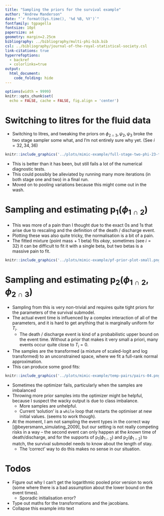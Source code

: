 ```yaml
---
title: "Sampling the priors for the survival example"
author: "Andrew Manderson"
date: "`r format(Sys.time(), '%d %B, %Y')`"
fontfamily: tgpagella
fontsize: 10pt
papersize: a4
geometry: margin=2.25cm
bibliography: ../bibliography/multi-phi-bib.bib
csl: ../bibliography/journal-of-the-royal-statistical-society.csl
link-citations: true
hyperrefoptions:
  - backref
  - colorlinks=true
output:
  html_document:
    code_folding: hide
---
```


\newcommand{\pd}{\text{p}}

<!--
Rscript -e 'rmarkdown::render("rmd-reports/2021-06-02_prior-sampling.rmd")'
-->

```r
options(width = 9999)
knitr::opts_chunk$set(
  echo = FALSE, cache = FALSE, fig.align = 'center')
```

# Switching to litres for the fluid data

- Switching to litres, and tweaking the priors on $\phi_{2 \cap 3}, \psi_{2}, \psi_{3}$ broke the two stage sampler some what, and I'm not entirely sure why yet. (See $i = 32, 34, 36$)

```r
knitr::include_graphics('../plots/mimic-example/full-stage-two-phi-23-trace.png')
```

- This is better than it has been, but still fails a lot of the numerical diagnostic tests.
- This could possibly be alleviated by running many more iterations (in both stage one and two) in a final run.
- Moved on to pooling variations because this might come out in the wash.

# Sampling and estimating $\pd_{1}(\phi_{1 \cap 2})$

- This was more of a pain than I thought due to the exact $0$s and $1$s that arise due to rescaling and the definition of the death / discharge event.
- Plotting these was also quite tricky, the normalisation is a bit of a pain.
- The fitted mixture (point mass + 1 beta) fits _okay_, sometimes (see $i = 32$) it can be difficult to fit it with a single beta, but two betas is a massive pain to fit.

```r
knitr::include_graphics('../plots/mimic-example/pf-prior-plot-small.png')
```

# Sampling and estimating $\pd_{2}(\phi_{1 \cap 2}, \phi_{2 \cap 3})$

- Sampling from this is very non-trivial and requires quite tight priors for the parameters of the survival submodel.
- The actual event time is influenced by a complex interaction of all of the parameters, and it is hard to get anything that is marginally uniform for $T_{i}$.
    - The death / discharge event is kind of a probabilistic upper bound on the event time. Without a prior that makes it very small a priori, many events occur quite close to $T_{i} = 0$.
- The samples are the transformed (a mixture of scaled-logit and log transformed) to an unconstrained space, where we fit a full-rank normal approximation.
- This can produce some good fits:
```r
knitr::include_graphics('../plots/mimic-example/temp-pairs/pairs-04.png')
```
- Sometimes the optimizer fails, particularly when the samples are imbalanced
- Throwing more prior samples into the optimizer might be helpful, because I suspect the wacky output is due to class imbalance.
    - More samples are unhelpful.
    - Current 'solution' is a `while` loop that restarts the optimiser at new initial values. (seems to work though).
- At the moment, I am not sampling the event types in the correct way [@beyersmann_simulating_2009], but our setting is not really competing risks in a way -- the second event can only happen at the _known_ time of death/discharge, and for the supports of $\pd_{1}(\phi_{1 \cap 2})$ and $\pd_{2}(\phi_{1 \cap 2})$ to match, the survival submodel needs to know about the length of stay.
    - The 'correct' way to do this makes no sense in our situation.

# Todos

- Figure out why I can't get the logarithmic pooled prior version to work (some where there is a bad assumption about the lower bound on the event times).
    - Sporadic initialisation error?
- Type out maths for the transformations and the jacobians.
- Collapse this example into text